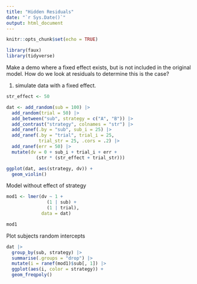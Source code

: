 ```yaml
---
title: "Hidden Residuals"
date: "`r Sys.Date()`"
output: html_document
---
```


```r
knitr::opts_chunk$set(echo = TRUE)

library(faux)
library(tidyverse)
```


Make a demo where a fixed effect exists, but is not included in the original model. How do we look at residuals to determine this is the case?


1. simulate data with a fixed effect.


```r
str_effect <- 50

dat <- add_random(sub = 100) |>
  add_random(trial = 50) |>
  add_between("sub", strategy = c("A", "B")) |>
  add_contrast("strategy", colnames = "str") |>
  add_ranef(.by = "sub", sub_i = 25) |>
  add_ranef(.by = "trial", trial_i = 25, 
            trial_str = 25, .cors = .2) |>
  add_ranef(err = 50) |>
  mutate(dv = 0 + sub_i + trial_i + err +
           (str * (str_effect + trial_str)))

ggplot(dat, aes(strategy, dv)) +
  geom_violin()
```



Model without effect of strategy

```r
mod1 <- lmer(dv ~ 1 + 
               (1 | sub) + 
               (1 | trial),
             data = dat)

mod1
```

Plot subjects random intercepts

```r
dat |>
  group_by(sub, strategy) |>
  summarise(.groups = "drop") |>
  mutate(i = ranef(mod1)$sub[, 1]) |>
  ggplot(aes(i, color = strategy)) +
  geom_freqpoly()
```

